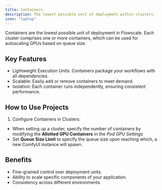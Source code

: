 ```yaml
---
title: Containers
description: The lowest possible unit of deployment within clusters.
icon: "laptop"
---
```


Containers are the lowest possible unit of deployment in Flowscale. Each cluster comprises one or more containers, which can be used for autoscaling GPUs based on queue size.

## Key Features
  - Lightweight Execution Units: Containers package your workflows with all dependencies.
  - Scalable: Easily add or remove containers to meet demand.
  - Isolation: Each container runs independently, ensuring consistent performance.

## How to Use Projects

1. Configure Containers in Clusters:
  - When setting up a cluster, specify the number of containers by modifying the **Allotted GPU Containers** in the *Pod GPU Settings*
  - Set **Queue Size Limit** to specify the queue size upon reaching which, a new ComfyUI instance will spawn.

## Benefits
  - Fine-grained control over deployment units.
  - Ability to scale specific components of your application.
  - Consistency across different environments.